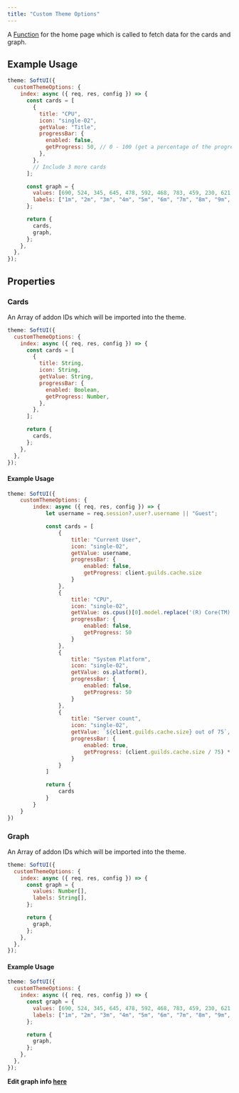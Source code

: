 ```yaml
---
title: "Custom Theme Options"
---
```


A [Function](https://developer.mozilla.org/en-US/docs/Web/JavaScript/Reference/Global_Objects/Function) for the home page which is called to fetch data for the cards and graph.

## Example Usage

```js
theme: SoftUI({
  customThemeOptions: {
    index: async ({ req, res, config }) => {
      const cards = [
        {
          title: "CPU",
          icon: "single-02",
          getValue: "Title",
          progressBar: {
            enabled: false,
            getProgress: 50, // 0 - 100 (get a percentage of the progress)
          },
        },
        // Include 3 more cards
      ];

      const graph = {
        values: [690, 524, 345, 645, 478, 592, 468, 783, 459, 230, 621, 345],
        labels: ["1m", "2m", "3m", "4m", "5m", "6m", "7m", "8m", "9m", "10m"],
      };

      return {
        cards,
        graph,
      };
    },
  },
});
```

## Properties

### Cards

An Array of addon IDs which will be imported into the theme.

```js
theme: SoftUI({
  customThemeOptions: {
    index: async ({ req, res, config }) => {
      const cards = [
        {
          title: String,
          icon: String,
          getValue: String,
          progressBar: {
            enabled: Boolean,
            getProgress: Number,
          },
        },
      ];

      return {
        cards,
      };
    },
  },
});
```

#### Example Usage

```js
theme: SoftUI({
    customThemeOptions: {
        index: async ({ req, res, config }) => {
            let username = req.session?.user?.username || "Guest";

            const cards = [
                {
                    title: "Current User",
                    icon: "single-02",
                    getValue: username,
                    progressBar: {
                        enabled: false,
                        getProgress: client.guilds.cache.size
                    }
                },
                {
                    title: "CPU",
                    icon: "single-02",
                    getValue: os.cpus()[0].model.replace('(R) Core(TM) ', ' ').replace(' CPU ', '').split('@')[0],
                    progressBar: {
                        enabled: false,
                        getProgress: 50
                    }
                },
                {
                    title: "System Platform",
                    icon: "single-02",
                    getValue: os.platform(),
                    progressBar: {
                        enabled: false,
                        getProgress: 50
                    }
                },
                {
                    title: "Server count",
                    icon: "single-02",
                    getValue: `${client.guilds.cache.size} out of 75`,
                    progressBar: {
                        enabled: true,
                        getProgress: (client.guilds.cache.size / 75) * 100
                    }
                }
            ]

            return {
                cards
            }
        }
    }
})
```

### Graph

An Array of addon IDs which will be imported into the theme.

```js
theme: SoftUI({
  customThemeOptions: {
    index: async ({ req, res, config }) => {
      const graph = {
        values: Number[],
        labels: String[],
      };

      return {
        graph,
      };
    },
  },
});
```

#### Example Usage

```js
theme: SoftUI({
  customThemeOptions: {
    index: async ({ req, res, config }) => {
      const graph = {
        values: [690, 524, 345, 645, 478, 592, 468, 783, 459, 230, 621, 345],
        labels: ["1m", "2m", "3m", "4m", "5m", "6m", "7m", "8m", "9m", "10m"],
      };

      return {
        graph,
      };
    },
  },
});
```

<Tip>**Edit graph info [here](/soft-ui/docs/index)**</Tip>
